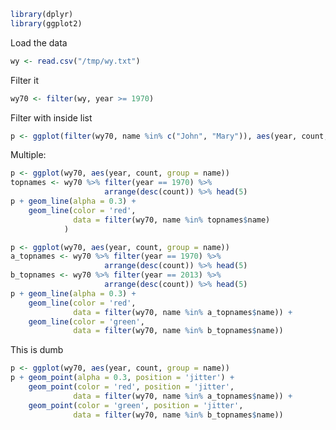 


~~~r
library(dplyr)
library(ggplot2)
~~~

Load the data

~~~r
wy <- read.csv("/tmp/wy.txt")
~~~


Filter it

~~~r
wy70 <- filter(wy, year >= 1970)
~~~


Filter with inside list

~~~r
p <- ggplot(filter(wy70, name %in% c("John", "Mary")), aes(year, count, group = name))
~~~

Multiple:

~~~r
p <- ggplot(wy70, aes(year, count, group = name))
topnames <- wy70 %>% filter(year == 1970) %>%
                     arrange(desc(count)) %>% head(5)
p + geom_line(alpha = 0.3) + 
    geom_line(color = 'red', 
              data = filter(wy70, name %in% topnames$name)
            )
~~~


~~~r
p <- ggplot(wy70, aes(year, count, group = name))
a_topnames <- wy70 %>% filter(year == 1970) %>%
                     arrange(desc(count)) %>% head(5)
b_topnames <- wy70 %>% filter(year == 2013) %>%
                     arrange(desc(count)) %>% head(5)
p + geom_line(alpha = 0.3) + 
    geom_line(color = 'red', 
              data = filter(wy70, name %in% a_topnames$name)) +
    geom_line(color = 'green', 
              data = filter(wy70, name %in% b_topnames$name))

~~~

This is dumb

~~~r
p <- ggplot(wy70, aes(year, count, group = name))
p + geom_point(alpha = 0.3, position = 'jitter') + 
    geom_point(color = 'red', position = 'jitter', 
              data = filter(wy70, name %in% a_topnames$name)) +
    geom_point(color = 'green', position = 'jitter', 
              data = filter(wy70, name %in% b_topnames$name))
~~~
